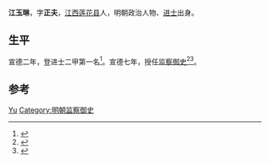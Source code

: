 '''江玉琳'''，字'''正夫'''，[[江西|江西]][[莲花县|莲花县]]人，明朝政治人物、[[进士|进士]]出身。

== 生平 ==
宣德二年，登进士二甲第一名<ref>{{cite book|author1=鲁小俊，江俊伟|title=贡举志五种 上|date=2009年9月|publisher=武汉大学出版社|isbn=978-7-307-07043-1|pages=176|accessdate=2017-04-08|location=武汉}}</ref>。宣德七年，授任[[监察御史|监察御史]]<ref>{{cite book|editor=莲花县人民政府地名办公室|title=江西省莲花县地名志|date=1985-09|publisher=江西宜春资料印刷厂|pages=148|accessdate=2017-04-08}}</ref><ref>{{cite book|author1=陈文新|title=明代科举与文学编年 上|date=2009-09|publisher=武汉大学出版社|isbn=978-7-307-07097-4|pages=401|accessdate=2017-04-08|location=武汉}}</ref>。

== 参考 ==
{{reflist}}

{{宣德二年丁未科殿試金榜}}

{{Authority control}}
{{DEFAULTSORT:Jiang江}}
[[Category:江姓|Yu]]
[[Category:明朝监察御史|Category:明朝监察御史]]
